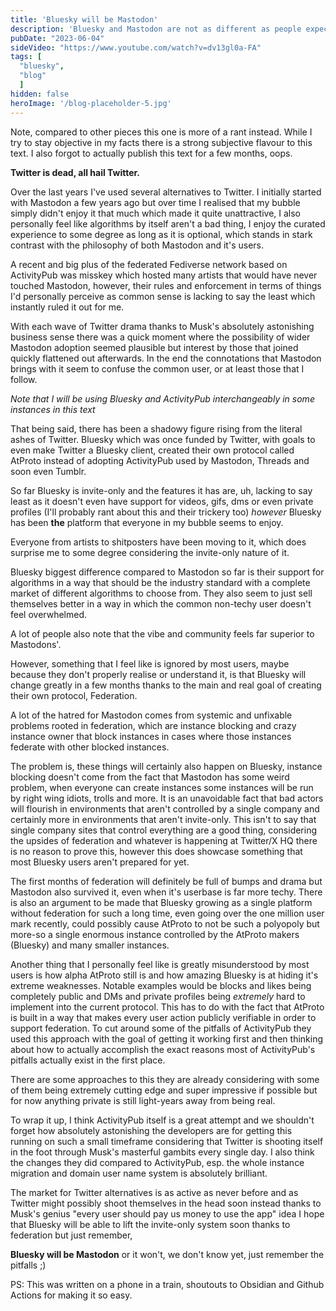 ```yaml
---
title: 'Bluesky will be Mastodon'
description: 'Bluesky and Mastodon are not as different as people expect'
pubDate: "2023-06-04"
sideVideo: "https://www.youtube.com/watch?v=dv13gl0a-FA"
tags: [
  "bluesky",
  "blog"
  ]
hidden: false
heroImage: '/blog-placeholder-5.jpg'
---
```


Note, compared to other pieces this one is more of a rant instead. While I try to stay objective in my facts there is a strong subjective flavour to this text. I also forgot to actually publish this text for a few months, oops.

**Twitter is dead, all hail Twitter.**

Over the last years I've used several alternatives to Twitter. I initially started with Mastodon a few years ago but over time I realised that my bubble simply didn't enjoy it that much which made it quite unattractive, I also personally feel like algorithms by itself aren't a bad thing, I enjoy the curated experience to some degree as long as it is optional, which stands in stark contrast with the philosophy of both Mastodon and it's users.

A recent and big plus of the federated Fediverse network based on ActivityPub was misskey which hosted many artists that would have never touched Mastodon, however, their rules and enforcement in terms of things I'd personally perceive as common sense is lacking to say the least which instantly ruled it out for me.

With each wave of Twitter drama thanks to Musk's absolutely astonishing business sense there was a quick moment where the possibility of wider Mastodon adoption seemed plausible but interest by those that joined quickly flattened out afterwards. In the end the connotations that Mastodon brings with it seem to confuse the common user, or at least those that I follow.

*Note that I will be using Bluesky and ActivityPub interchangeably in some instances in this text*

That being said, there has been a shadowy figure rising from the literal ashes of Twitter. Bluesky which was once funded by Twitter, with goals to even make Twitter a Bluesky client, created their own protocol called AtProto instead of adopting ActivityPub used by Mastodon, Threads and soon even Tumblr. 

So far Bluesky is invite-only and the features it has are, uh, lacking to say least as it doesn't even have support for videos, gifs, dms or even private profiles (I'll probably rant about this and their trickery too) *however* Bluesky has been **the** platform that everyone in my bubble seems to enjoy.

Everyone from artists to shitposters have been moving to it, which does surprise me to some degree considering the invite-only nature of it. 

Bluesky biggest difference compared to Mastodon so far is their support for algorithms in a way that should be the industry standard with a complete market of different algorithms to choose from. They also seem to just sell themselves better in a way in which the common non-techy user doesn't feel overwhelmed.

A lot of people also note that the vibe and community feels far superior to Mastodons'. 

However, something that I feel like is ignored by most users, maybe because they don't properly realise or understand it, is that Bluesky will change greatly in a few months thanks to the main and real goal of creating their own protocol, Federation.

A lot of the hatred for Mastodon comes from systemic and unfixable problems rooted in federation, which are instance blocking and crazy instance owner that block instances in cases where those instances federate with other blocked instances.

The problem is, these things will certainly also happen on Bluesky, instance blocking doesn't come from the fact that Mastodon has some weird problem, when everyone can create instances some instances will be run by right wing idiots, trolls and more. It is an unavoidable fact that bad actors will flourish in environments that aren't controlled by a single company and certainly more in environments that aren't invite-only. This isn't to say that single company sites that control everything are a good thing, considering the upsides of federation and whatever is happening at Twitter/X HQ there is no reason to prove this, however this does showcase something that most Bluesky users aren't prepared for yet.

The first months of federation will definitely be full of bumps and drama but Mastodon also survived it, even when it's userbase is far more techy. There is also an argument to be made that Bluesky growing as a single platform without federation for such a long time, even going over the one million user mark recently, could possibly cause AtProto to not be such a polyopoly but more-so a single enormous instance controlled by the AtProto makers (Bluesky) and many smaller instances. 

Another thing that I personally feel like is greatly misunderstood by most users is how alpha AtProto still is and how amazing Bluesky is at hiding it's extreme weaknesses. Notable examples would be blocks and likes being completely public and DMs and private profiles being *extremely* hard to implement into the current protocol. This has to do with the fact that AtProto is built in a way that makes every user action publicly verifiable in order to support federation. To cut around some of the pitfalls of ActivityPub they used this approach with the goal of getting it working first and then thinking about how to actually accomplish the exact reasons most of ActivityPub's pitfalls actually exist in the first place.

There are some approaches to this they are already considering with some of them being extremely cutting edge and super impressive if possible but for now anything private is still light-years away from being real.

To wrap it up, I think ActivityPub itself is a great attempt and we shouldn't forget how absolutely astonishing the developers are for getting this running on such a small timeframe considering that Twitter is shooting itself in the foot through Musk's masterful gambits every single day. I also think the changes they did compared to ActivityPub, esp. the whole instance migration and domain user name system is absolutely brilliant.

The market for Twitter alternatives is as active as never before and as Twitter might possibly shoot themselves in the head soon instead thanks to Musk's genius "every user should pay us money to use the app" idea I hope that Bluesky will be able to lift the invite-only system soon thanks to federation but just remember,

**Bluesky will be Mastodon** or it won't, we don't know yet, just remember the pitfalls ;)

PS: This was written on a phone in a train, shoutouts to Obsidian and Github Actions for making it so easy.
